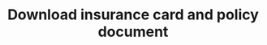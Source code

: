 ---
title: Download insurance card and policy document
openapi: post /way-insurance/v1/public/vendor/document/download
---